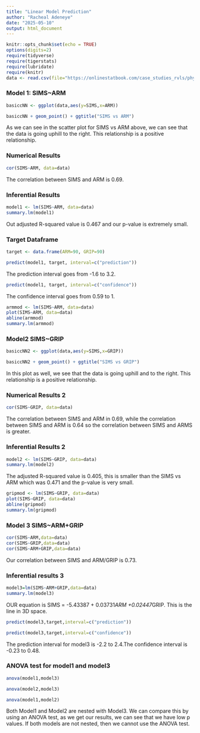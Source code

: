 ```yaml
---
title: "Linear Model Prediction"
author: "Racheal Adeneye"
date: "2025-05-10"
output: html_document
---
```


```r
knitr::opts_chunk$set(echo = TRUE)
options(digits=2)
require(tidyverse)
require(tigerstats)
require(lubridate)
require(knitr)
data <- read.csv(file="https://onlinestatbook.com/case_studies_rvls/physical_strength/data.txt", sep="", header=TRUE)
```

### Model 1: SIMS~ARM
```r
basiccNN <- ggplot(data,aes(y=SIMS,x=ARM))
```

```r
basiccNN + geom_point() + ggtitle("SIMS vs ARM")
```

As we can see in the scatter plot for SIMS vs ARM above, we can see that the data is going uphill to the right. This relationship is a positive relationship.

### Numerical Results
```r
cor(SIMS~ARM, data=data)
```

The correlation between SIMS and ARM is 0.69.

### Inferential Results
```r
model1 <- lm(SIMS~ARM, data=data)
summary.lm(model1)
```

Out adjusted R-squared value is 0.467 and our p-value is extremely small.

### Target Dataframe
```r
target <- data.frame(ARM=90, GRIP=90)
```

```r
predict(model1, target, interval=c("prediction"))
```

The prediction interval goes from -1.6 to 3.2.

```r
predict(model1, target, interval=c("confidence"))
```

The confidence interval goes from 0.59 to 1.

```r
armmod <- lm(SIMS~ARM, data=data)
plot(SIMS~ARM, data=data)
abline(armmod)
summary.lm(armmod)
```

### Model2 SIMS~GRIP
```r
basiccNN2 <- ggplot(data,aes(y=SIMS,x=GRIP))
```

```r
basiccNN2 + geom_point() + ggtitle("SIMS vs GRIP")
```

In this plot as well, we see that the data is going uphill and to the right. This relationship is a positive relationship.

### Numerical Results 2
```r
cor(SIMS~GRIP, data=data)
```

The correlation between SIMS and ARM in 0.69, while the correlation between SIMS and ARM is 0.64 so the correlation between SIMS and ARMS is greater. 

### Inferential Results 2
```r
model2 <- lm(SIMS~GRIP, data=data)
summary.lm(model2)
```

The adjusted R-squared value is 0.405, this is smaller than the SIMS vs ARM which was 0.471 and the p-value is very small.

```r
gripmod <- lm(SIMS~GRIP, data=data)
plot(SIMS~GRIP, data=data)
abline(gripmod)
summary.lm(gripmod)
```


### Model 3 SIMS~ARM+GRIP

```r
cor(SIMS~ARM,data=data)
cor(SIMS~GRIP,data=data)
cor(SIMS~ARM+GRIP,data=data)
```
Our correlation between SIMS and ARM/GRIP is 0.73.

### Inferential results 3 

```r
model3=lm(SIMS~ARM+GRIP,data=data)
summary.lm(model3)
```

OUR equation is SIMS = -5.43387 + 0.03731*ARM +0.02447*GRIP. This is the line in 3D space. 

```r
predict(model3,target,interval=c("prediction"))
```

```r
predict(model3,target,interval=c("confidence"))
```

The prediction interval for model3 is -2.2 to 2.4.The confidence interval is -0.23  to 0.48. 

### ANOVA test for model1 and model3 
```r
anova(model1,model3)
```

```r
anova(model2,model3)
```


```r
anova(model1,model2)
```

Both Model1 and Model2 are nested with Model3. We can compare this by using an ANOVA test, as we get our results, we can see that we have low p values. If both models are not nested, then we cannot use the ANOVA test. 

